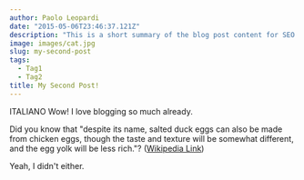 ```yaml
---
author: Paolo Leopardi
date: "2015-05-06T23:46:37.121Z"
description: "This is a short summary of the blog post content for SEO purposes."
image: images/cat.jpg
slug: my-second-post
tags:
  - Tag1
  - Tag2
title: My Second Post!
---
```


ITALIANO Wow! I love blogging so much already.

Did you know that "despite its name, salted duck eggs can also be made from
chicken eggs, though the taste and texture will be somewhat different, and the
egg yolk will be less rich."?
([Wikipedia Link](http://en.wikipedia.org/wiki/Salted_duck_egg))

Yeah, I didn't either.
